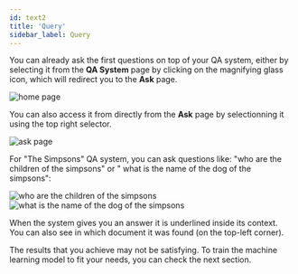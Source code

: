 ```yaml
---
id: text2
title: 'Query'
sidebar_label: Query
---
```



You can already ask the first questions on top of your QA system, either by selecting it from the **QA System** page by clicking on the magnifying glass icon, which will redirect you to the **Ask** page.

<Image src='/img/newUI/simpsons/qa-systems-simpsons.png' alt='home page'/>

You can also access it from directly from the **Ask** page by selectionning it using the top right selector.

<Image src='/img/newUI/simpsons/select-qasystem-ask.png' alt='ask page'/>

For "The Simpsons" QA system, you can ask questions like: "who are the children of the simpsons" or " what is the name of the dog of the simpsons":

<Tabs>
  <TabItem value='q1' label='Question 1' default>
    <Image src='/img/newUI/simpsons/who-are-the-children.png' alt='who are the children of the simpsons'/>
  </TabItem>

  <TabItem value="q2" label="Question 2">
    <Image src='/img/newUI/simpsons/what-is-name-of-dog.png' alt='what is the name of the dog of the simpsons'/>
  </TabItem>
</Tabs>

When the system gives you an answer it is underlined inside its context. You can also see in which document it was found (on the top-left corner).

The results that you achieve may not be satisfying. To train the machine learning model to fit your needs, you can check the next section.

